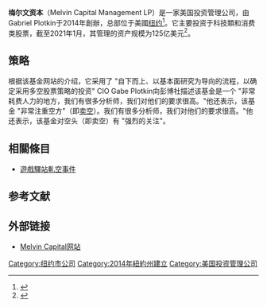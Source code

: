 {{Infobox company
| name = 梅爾文資本
| native_name = Melvin Capital Management LP
| logo = 
| logo_size = 
| products = 
| location = 535 Madison Avenue Floor 22
 [[New_York_City|New York]], [[New_York_(state)|NY]] 10022
| foundation = {{start date and age|2014}}
| locations = 
| footnotes = 
| subsid = Melvin Capital II Offshore Ltd
| divisions = 
| operating_income = 
| services = 
| genre = 
| aum = [[United_States_dollar|US$]]12.5 billion (Jan 2021)
| area_served = 
| founder = Gabriel Plotkin
| key_people = Gabriel Plotkin<br /><small>(Founder and Chief Investment Officer)</small><br />
David F. Kurd<br /><small>(Chief Operations Officer)</small>
| type = [[有限公司|有限公司]]
| industry = [[资产管理|投資管理]]
| homepage = {{URL|http://melvincapital.com/}}
}}
'''梅尔文资本'''（Melvin Capital Management LP）是一家美国投资管理公司，由Gabriel Plotkin于2014年創辦，总部位于美國[[纽约|纽约]]<ref name="goldstein">{{Cite news|author=Goldstein|first=Matthew|date=15 August 2014|title=A Former Top SAC Capital Trader Names New Hedge Fund|work=[[纽约时报|纽约时报]]|url=https://dealbook.nytimes.com/2014/08/15/a-former-top-sac-capital-trader-names-new-hedge-fund/|accessdate=21 July 2019|archive-date=2019-10-01|archive-url=https://web.archive.org/web/20191001185558/https://dealbook.nytimes.com/2014/08/15/a-former-top-sac-capital-trader-names-new-hedge-fund/|dead-url=no}}</ref>。它主要投资于科技類和消费类股票，截至2021年1月，其管理的资产规模为125亿美元<ref name="chung">{{Cite news|author=Chung|first=Juliet|date=January 25, 2021|title=Citadel, Point72 to Invest $2.75 Billion Into Melvin Capital Management|work=[[华尔街日报|华尔街日报]]|url=https://www.wsj.com/articles/citadel-point72-to-invest-2-75-billion-into-melvin-capital-management-11611604340|accessdate=January 25, 2021|archiveurl=https://archive.today/20210126062245/https://www.wsj.com/articles/citadel-point72-to-invest-2-75-billion-into-melvin-capital-management-11611604340|archivedate=2021-01-26|dead-url=no}}</ref>。

==策略==
根据该基金网站的介绍，它采用了 "自下而上、以基本面研究为导向的流程，以确定采用多空股票策略的投资" CIO Gabe Plotkin向彭博社描述该基金是一个 "非常耗费人力的地方，我们有很多分析师，我们对他们的要求很高。"他还表示，该基金 "非常注重空方"（即[[卖空|卖空]]）。我们有很多分析师，我们对他们的要求很高。"他还表示，该基金对空头（即卖空）有 "强烈的关注"。

== 相關條目 ==
*[[遊戲驛站軋空事件|遊戲驛站軋空事件]]

== 参考文献 ==
{{Reflist|2}}

== 外部链接 ==
* [http://www.melvincapital.com/ Melvin Capital网站] {{Wayback|url=http://www.melvincapital.com/ |date=20210315210325 }}

[[Category:纽约市公司|Category:纽约市公司]]
[[Category:2014年紐約州建立|Category:2014年紐約州建立]]
[[Category:美国投资管理公司|Category:美国投资管理公司]]